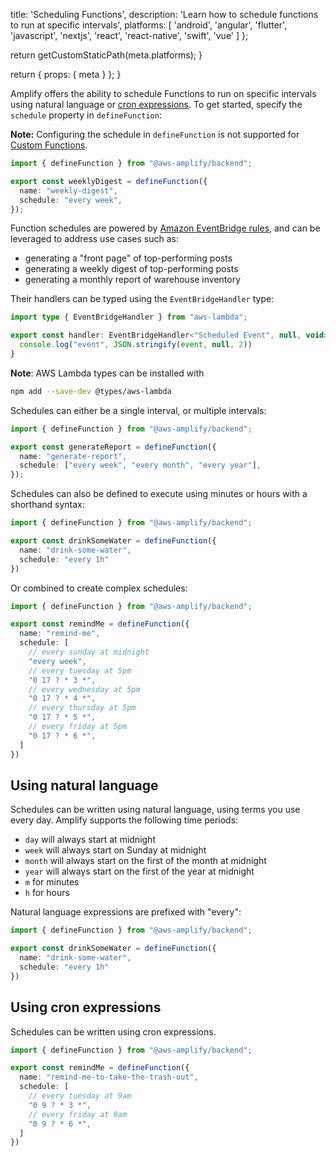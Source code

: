 
  title: 'Scheduling Functions',
  description:
    'Learn how to schedule functions to run at specific intervals',
  platforms: [
    'android',
    'angular',
    'flutter',
    'javascript',
    'nextjs',
    'react',
    'react-native',
    'swift',
    'vue'
  ]
};

  return getCustomStaticPath(meta.platforms);
}

  return {
    props: {
      meta
    }
  };
}

Amplify offers the ability to schedule Functions to run on specific intervals using natural language or [cron expressions](https://en.wikipedia.org/wiki/Cron). To get started, specify the `schedule` property in `defineFunction`:

<Callout info>

**Note:** Configuring the schedule in `defineFunction` is not supported for [Custom Functions](/[platform]/build-a-backend/functions/custom-functions/).

</Callout>

```ts title="amplify/jobs/weekly-digest/resource.ts"
import { defineFunction } from "@aws-amplify/backend";

export const weeklyDigest = defineFunction({
  name: "weekly-digest",
  schedule: "every week",
});
```

Function schedules are powered by [Amazon EventBridge rules](https://docs.aws.amazon.com/eventbridge/latest/userguide/eb-rules.html), and can be leveraged to address use cases such as:

- generating a "front page" of top-performing posts
- generating a weekly digest of top-performing posts
- generating a monthly report of warehouse inventory

Their handlers can be typed using the `EventBridgeHandler` type:

```ts title="amplify/jobs/weekly-digest/handler.ts"
import type { EventBridgeHandler } from "aws-lambda";

export const handler: EventBridgeHandler<"Scheduled Event", null, void> = async (event) => {
  console.log("event", JSON.stringify(event, null, 2))
}
```

<Callout info>

**Note**: AWS Lambda types can be installed with

```bash title="Terminal" showLineNumbers={false}
npm add --save-dev @types/aws-lambda
```

</Callout>

Schedules can either be a single interval, or multiple intervals:

```ts title="amplify/jobs/generate-report/resource.ts"
import { defineFunction } from "@aws-amplify/backend";

export const generateReport = defineFunction({
  name: "generate-report",
  schedule: ["every week", "every month", "every year"],
});
```

Schedules can also be defined to execute using minutes or hours with a shorthand syntax:

```ts title="amplify/jobs/drink-some-water/resource.ts"
import { defineFunction } from "@aws-amplify/backend";

export const drinkSomeWater = defineFunction({
  name: "drink-some-water",
  schedule: "every 1h"
})
```

Or combined to create complex schedules:

```ts title="amplify/jobs/remind-me/resource.ts"
import { defineFunction } from "@aws-amplify/backend";

export const remindMe = defineFunction({
  name: "remind-me",
  schedule: [
    // every sunday at midnight
    "every week",
    // every tuesday at 5pm
    "0 17 ? * 3 *",
    // every wednesday at 5pm
    "0 17 ? * 4 *",
    // every thursday at 5pm
    "0 17 ? * 5 *",
    // every friday at 5pm
    "0 17 ? * 6 *",
  ]
})
```

## Using natural language

Schedules can be written using natural language, using terms you use every day. Amplify supports the following time periods:

- `day` will always start at midnight
- `week` will always start on Sunday at midnight
- `month` will always start on the first of the month at midnight
- `year` will always start on the first of the year at midnight
- `m` for minutes
- `h` for hours

Natural language expressions are prefixed with "every":

```ts title="amplify/jobs/drink-some-water/resource.ts"
import { defineFunction } from "@aws-amplify/backend";

export const drinkSomeWater = defineFunction({
  name: "drink-some-water",
  schedule: "every 1h"
})
```

## Using cron expressions

Schedules can be written using cron expressions.

```ts title="amplify/jobs/remind-me/resource.ts"
import { defineFunction } from "@aws-amplify/backend";

export const remindMe = defineFunction({
  name: "remind-me-to-take-the-trash-out",
  schedule: [
    // every tuesday at 9am
    "0 9 ? * 3 *",
    // every friday at 9am
    "0 9 ? * 6 *",
  ]
})
```

